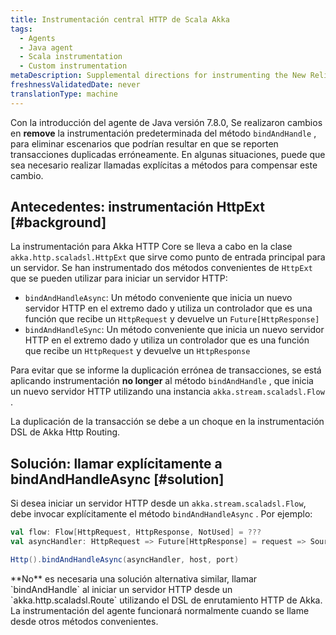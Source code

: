 ```yaml
---
title: Instrumentación central HTTP de Scala Akka
tags:
  - Agents
  - Java agent
  - Scala instrumentation
  - Custom instrumentation
metaDescription: Supplemental directions for instrumenting the New Relic Java agent with Scala applications using the Akka HTTP Core framework.
freshnessValidatedDate: never
translationType: machine
---
```


Con la introducción del agente de Java versión 7.8.0, Se realizaron cambios en <DNT>**remove**</DNT> la instrumentación predeterminada del método `bindAndHandle` , para eliminar escenarios que podrían resultar en que se reporten transacciones duplicadas erróneamente. En algunas situaciones, puede que sea necesario realizar llamadas explícitas a métodos para compensar este cambio.

## Antecedentes: instrumentación HttpExt [#background]

La instrumentación para Akka HTTP Core se lleva a cabo en la clase `akka.http.scaladsl.HttpExt` que sirve como punto de entrada principal para un servidor. Se han instrumentado dos métodos convenientes de `HttpExt` que se pueden utilizar para iniciar un servidor HTTP&#x3A;

* `bindAndHandleAsync`: Un método conveniente que inicia un nuevo servidor HTTP en el extremo dado y utiliza un controlador que es una función que recibe un `HttpRequest` y devuelve un `Future[HttpResponse]`
* `bindAndHandleSync`: Un método conveniente que inicia un nuevo servidor HTTP en el extremo dado y utiliza un controlador que es una función que recibe un `HttpRequest` y devuelve un `HttpResponse`

Para evitar que se informe la duplicación errónea de transacciones, se está aplicando instrumentación <DNT>**no longer**</DNT> al método `bindAndHandle` , que inicia un nuevo servidor HTTP utilizando una instancia `akka.stream.scaladsl.Flow` .

La duplicación de la transacción se debe a un choque en la instrumentación DSL de Akka Http Routing.

## Solución: llamar explícitamente a bindAndHandleAsync [#solution]

Si desea iniciar un servidor HTTP desde un `akka.stream.scaladsl.Flow`, debe invocar explícitamente el método `bindAndHandleAsync` . Por ejemplo:

```scala
val flow: Flow[HttpRequest, HttpResponse, NotUsed] = ???
val asyncHandler: HttpRequest => Future[HttpResponse] = request => Source.single(request).via(flow).runWith(Sink.head)

Http().bindAndHandleAsync(asyncHandler, host, port)
```

<Callout variant="important">
  **No** es necesaria una solución alternativa similar, llamar `bindAndHandle` al iniciar un servidor HTTP desde un `akka.http.scaladsl.Route` utilizando el DSL de enrutamiento HTTP de Akka. La instrumentación del agente funcionará normalmente cuando se llame desde otros métodos convenientes.
</Callout>